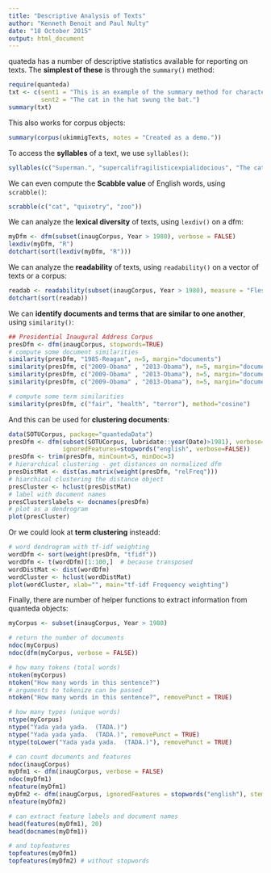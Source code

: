 ```yaml
---
title: "Descriptive Analysis of Texts"
author: "Kenneth Benoit and Paul Nulty"
date: "18 October 2015"
output: html_document
---
```


quateda has a number of descriptive statistics available for reporting on texts.  The **simplest of these** is through the `summary()` method:
```r
require(quanteda)
txt <- c(sent1 = "This is an example of the summary method for character objects.",
         sent2 = "The cat in the hat swung the bat.")
summary(txt)
```

This also works for corpus objects:
```r
summary(corpus(ukimmigTexts, notes = "Created as a demo."))
```

To access the **syllables** of a text, we use `syllables()`:
```r
syllables(c("Superman.", "supercalifragilisticexpialidocious", "The cat in the hat."))
```

We can even compute the **Scabble value** of English words, using `scrabble()`:
```r
scrabble(c("cat", "quixotry", "zoo"))
```

We can analyze the **lexical diversity** of texts, using `lexdiv()` on a dfm:
```r
myDfm <- dfm(subset(inaugCorpus, Year > 1980), verbose = FALSE)
lexdiv(myDfm, "R")
dotchart(sort(lexdiv(myDfm, "R")))
```

We can analyze the **readability** of texts, using `readability()` on a vector of texts or a corpus:
```r
readab <- readability(subset(inaugCorpus, Year > 1980), measure = "Flesch.Kincaid")
dotchart(sort(readab))
```

We can **identify documents and terms that are similar to one another**, using `similarity()`:
```r
## Presidential Inaugural Address Corpus
presDfm <- dfm(inaugCorpus, stopwords=TRUE)
# compute some document similarities
similarity(presDfm, "1985-Reagan", n=5, margin="documents")
similarity(presDfm, c("2009-Obama" , "2013-Obama"), n=5, margin="documents", method = "cosine")
similarity(presDfm, c("2009-Obama" , "2013-Obama"), n=5, margin="documents", method = "Hellinger")
similarity(presDfm, c("2009-Obama" , "2013-Obama"), n=5, margin="documents", method = "eJaccard")

# compute some term similarities
similarity(presDfm, c("fair", "health", "terror"), method="cosine")
```

And this can be used for **clustering documents**:
```r
data(SOTUCorpus, package="quantedaData")
presDfm <- dfm(subset(SOTUCorpus, lubridate::year(Date)>1981), verbose=FALSE, stem=TRUE,
               ignoredFeatures=stopwords("english", verbose=FALSE))
presDfm <- trim(presDfm, minCount=5, minDoc=3)
# hierarchical clustering - get distances on normalized dfm
presDistMat <- dist(as.matrix(weight(presDfm, "relFreq")))
# hiarchical clustering the distance object
presCluster <- hclust(presDistMat)
# label with document names
presCluster$labels <- docnames(presDfm)
# plot as a dendrogram
plot(presCluster)
```

Or we could look at **term clustering** insteadd:
```r
# word dendrogram with tf-idf weighting
wordDfm <- sort(weight(presDfm, "tfidf"))
wordDfm <- t(wordDfm)[1:100,]  # because transposed
wordDistMat <- dist(wordDfm)
wordCluster <- hclust(wordDistMat)
plot(wordCluster, xlab="", main="tf-idf Frequency weighting")
```

Finally, there are number of helper functions to extract information from quanteda objects:
```r
myCorpus <- subset(inaugCorpus, Year > 1980)

# return the number of documents
ndoc(myCorpus)           
ndoc(dfm(myCorpus, verbose = FALSE))

# how many tokens (total words)
ntoken(myCorpus)
ntoken("How many words in this sentence?")
# arguments to tokenize can be passed 
ntoken("How many words in this sentence?", removePunct = TRUE)

# how many types (unique words)
ntype(myCorpus)
ntype("Yada yada yada.  (TADA.)")
ntype("Yada yada yada.  (TADA.)", removePunct = TRUE)
ntype(toLower("Yada yada yada.  (TADA.)"), removePunct = TRUE)

# can count documents and features
ndoc(inaugCorpus)
myDfm1 <- dfm(inaugCorpus, verbose = FALSE)
ndoc(myDfm1)
nfeature(myDfm1)
myDfm2 <- dfm(inaugCorpus, ignoredFeatures = stopwords("english"), stem = TRUE, verbose = FALSE)
nfeature(myDfm2)

# can extract feature labels and document names
head(features(myDfm1), 20)
head(docnames(myDfm1))

# and topfeatures
topfeatures(myDfm1)
topfeatures(myDfm2) # without stopwords
```





